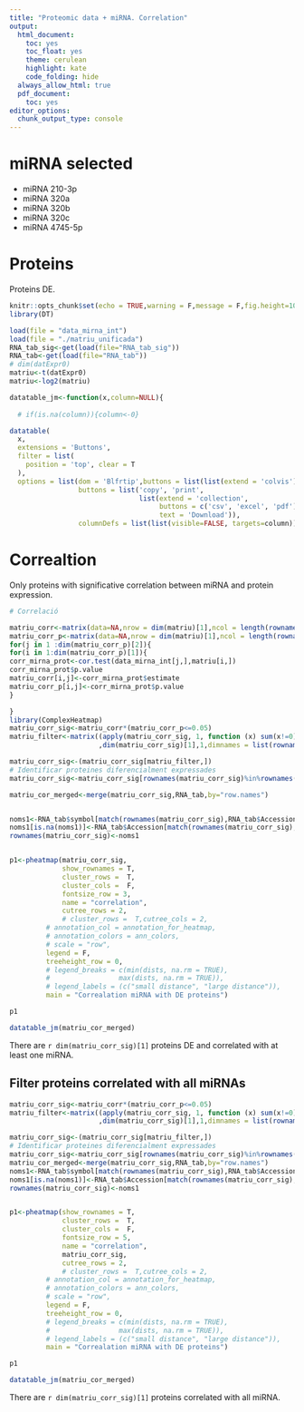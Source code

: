 ```yaml
---
title: "Proteomic data + miRNA. Correlation"
output:
  html_document:
    toc: yes
    toc_float: yes
    theme: cerulean
    highlight: kate
    code_folding: hide
  always_allow_html: true  
  pdf_document:
    toc: yes
editor_options:
  chunk_output_type: console
---
```


# miRNA selected

  *   miRNA 210-3p
  *   miRNA 320a
  *   miRNA 320b
  *   miRNA 320c
  *   miRNA 4745-5p

# Proteins

Proteins DE.

```r
knitr::opts_chunk$set(echo = TRUE,warning = F,message = F,fig.height=10, fig.width=10)
library(DT)
```

```r
load(file = "data_mirna_int")
load(file = "./matriu_unificada")
RNA_tab_sig<-get(load(file="RNA_tab_sig"))
RNA_tab<-get(load(file="RNA_tab"))
# dim(datExpr0)
matriu<-t(datExpr0)
matriu<-log2(matriu)

datatable_jm<-function(x,column=NULL){
  
  # if(is.na(column)){column<-0}

datatable(
  x,
  extensions = 'Buttons', 
  filter = list(
    position = 'top', clear = T
  ),
  options = list(dom = 'Blfrtip',buttons = list(list(extend = 'colvis')),
                 buttons = list('copy', 'print',
                                list(extend = 'collection',
                                     buttons = c('csv', 'excel', 'pdf'),
                                     text = 'Download')),
                 columnDefs = list(list(visible=FALSE, targets=column))))}


```


# Correaltion

Only proteins with significative correlation between miRNA and protein expression.

```r
# Correlació

matriu_corr<-matrix(data=NA,nrow = dim(matriu)[1],ncol = length(rownames(data_mirna_int)),dimnames = list(rownames(matriu),rownames(data_mirna_int)))
matriu_corr_p<-matrix(data=NA,nrow = dim(matriu)[1],ncol = length(rownames(data_mirna_int)),dimnames = list(rownames(matriu),rownames(data_mirna_int)))
for(j in 1 :dim(matriu_corr_p)[2]){
for(i in 1:dim(matriu_corr_p)[1]){
corr_mirna_prot<-cor.test(data_mirna_int[j,],matriu[i,])
corr_mirna_prot$p.value
matriu_corr[i,j]<-corr_mirna_prot$estimate
matriu_corr_p[i,j]<-corr_mirna_prot$p.value
}

}
library(ComplexHeatmap)
matriu_corr_sig<-matriu_corr*(matriu_corr_p<=0.05)
matriu_filter<-matrix((apply(matriu_corr_sig, 1, function (x) sum(x!=0)>0))
                      ,dim(matriu_corr_sig)[1],1,dimnames = list(rownames(matriu_corr_sig),"boolean"))

matriu_corr_sig<-(matriu_corr_sig[matriu_filter,])
# Identificar proteines diferencialment expressades
matriu_corr_sig<-matriu_corr_sig[rownames(matriu_corr_sig)%in%rownames(RNA_tab_sig),]

matriu_cor_merged<-merge(matriu_corr_sig,RNA_tab,by="row.names")


noms1<-RNA_tab$symbol[match(rownames(matriu_corr_sig),RNA_tab$Accession)]
noms1[is.na(noms1)]<-RNA_tab$Accession[match(rownames(matriu_corr_sig),RNA_tab$Accession)][is.na(noms1)]
rownames(matriu_corr_sig)<-noms1


p1<-pheatmap(matriu_corr_sig,
             show_rownames = T,
             cluster_rows =  T,
             cluster_cols =  F,
             fontsize_row = 3,
             name = "correlation",
             cutree_rows = 2,
             # cluster_rows =  T,cutree_cols = 2,
         # annotation_col = annotation_for_heatmap,
         # annotation_colors = ann_colors,
         # scale = "row",
         legend = F, 
         treeheight_row = 0,
         # legend_breaks = c(min(dists, na.rm = TRUE), 
         #                 max(dists, na.rm = TRUE)), 
         # legend_labels = (c("small distance", "large distance")),
         main = "Correalation miRNA with DE proteins")

p1

datatable_jm(matriu_cor_merged)

```

There are `r dim(matriu_corr_sig)[1]` proteins DE and correlated with at least one miRNA.

## Filter proteins correlated with all miRNAs


```r
matriu_corr_sig<-matriu_corr*(matriu_corr_p<=0.05)
matriu_filter<-matrix((apply(matriu_corr_sig, 1, function (x) sum(x!=0)>4))
                      ,dim(matriu_corr_sig)[1],1,dimnames = list(rownames(matriu_corr_sig),"boolean"))

matriu_corr_sig<-(matriu_corr_sig[matriu_filter,])
# Identificar proteines diferencialment expressades
matriu_corr_sig<-matriu_corr_sig[rownames(matriu_corr_sig)%in%rownames(RNA_tab_sig),]
matriu_cor_merged<-merge(matriu_corr_sig,RNA_tab,by="row.names")
noms1<-RNA_tab$symbol[match(rownames(matriu_corr_sig),RNA_tab$Accession)]
noms1[is.na(noms1)]<-RNA_tab$Accession[match(rownames(matriu_corr_sig),RNA_tab$Accession)][is.na(noms1)]
rownames(matriu_corr_sig)<-noms1


p1<-pheatmap(show_rownames = T,
             cluster_rows =  T,
             cluster_cols =  F,
             fontsize_row = 5,
             name = "correlation",
             matriu_corr_sig,
             cutree_rows = 2,
             # cluster_rows =  T,cutree_cols = 2,
         # annotation_col = annotation_for_heatmap,
         # annotation_colors = ann_colors,
         # scale = "row",
         legend = F, 
         treeheight_row = 0,
         # legend_breaks = c(min(dists, na.rm = TRUE), 
         #                 max(dists, na.rm = TRUE)), 
         # legend_labels = (c("small distance", "large distance")),
         main = "Correalation miRNA with DE proteins")

p1

datatable_jm(matriu_cor_merged)
```

There are `r dim(matriu_corr_sig)[1] ` proteins correlated with all miRNA.
